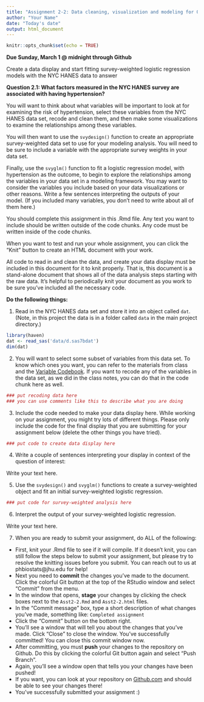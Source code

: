 ```yaml
---
title: "Assignment 2-2: Data cleaning, visualization and modeling for Question 2.1"
author: "Your Name"
date: "Today's date"
output: html_document
---
```


```r
knitr::opts_chunk$set(echo = TRUE)
```

**Due Sunday, March 1 @ midnight through Github**

Create a data display and start fitting survey-weighted logistic regression models with the NYC HANES data to answer 

**Question 2.1: What factors measured in the NYC HANES survey are associated with having hypertension?**

You will want to think about what variables will be important to look at for examining the risk of hypertension, select these variables from the NYC HANES data set, recode and clean them, and then make some visualizations to examine the relationships among these variables. 

You will then want to use the `svydesign()` function to create an appropriate survey-weighted data set to use for your modeling analysis. You will need to be sure to include a variable with the appropriate survey weights in your data set.

Finally, use the `svyglm()` function to fit a logistic regression model, with hypertension as the outcome, to begin to explore the relationships among the variables in your data set in a modeling framework. You may want to consider the variables you include based on your data visualizations or other reasons. Write a few sentences interpreting the outputs of your model. (If you included many variables, you don't need to write about all of them here.)


You should complete this assignment in this .Rmd file.  Any text you want to include should be written outside of the code chunks.  Any code must be written inside of the code chunks.

When you want to test and run your whole assignment, you can click the "Knit" button to create an HTML document with your work.

All code to read in and clean the data, and create your data display must be included in this document for it to knit properly.  That is, this document is a stand-alone document that shows all of the data analysis steps starting with the raw data.  It's helpful to periodically knit your document as you work to be sure you've included all the necessary code.

**Do the following things: **

1. Read in the NYC HANES data set and store it into an object called `dat`.  (Note, in this project the data is in a folder called `data` in the main project directory.)
```r
library(haven)
dat <- read_sas('data/d.sas7bdat')
dim(dat)

```

2. You will want to select some subset of variables from this data set. To know which ones you want, you can refer to the materials from class and the [Variable Codebook](http://nychanes.org/wp-content/uploads/sites/6/2019/01/28283961_NYC-HANES_codebook_Public_V3_011019.pdf){target="_blank"}. If you want to recode any of the variables in the data set, as we did in the class notes, you can do that in the code chunk here as well.
```r
### put recoding data here
### you can use comments like this to describe what you are doing

```

3. Include the code needed to make your data display here.  While working on your assignment, you might try lots of different things.  Please only include the code for the final display that you are submitting for your assignment below (delete the other things you have tried).
```r
### put code to create data display here

```

4. Write a couple of sentences interpreting your display in context of the question of interest:

Write your text here.


5. Use the `svydesign()` and `svyglm()` functions to create a survey-weighted object and fit an initial survey-weighted logistic regression.

```r
### put code for survey-weighted analysis here

```

6. Interpret the output of your survey-weighted logistic regression.

Write your text here.

7. When you are ready to submit your assignment, do ALL of the following:

* First, knit your .Rmd file to see if it will compile.  If it doesn't knit, you can still follow the steps below to submit your assignment, but please try to resolve the knitting issues before you submit.  You can reach out to us at phbiostats@jhu.edu for help!
* Next you need to **commit** the changes you've made to the document.  Click the colorful Git button at the top of the RStudio window and select "Commit" from the menu.
* In the window that opens, **stage** your changes by clicking the check boxes next to the `Asst2-2.Rmd` and `Asst2-2.html` files.
* In the "Commit message" box, type a short description of what changes you've made, something like: `Completed assignment`
* Click the "Commit" button on the bottom right.
* You'll see a window that will tell you about the changes that you've made.  Click "Close" to close the window.  You've successfully committed! You can close this commit window now.
* After committing, you must **push** your changes to the repository on Github.  Do this by clicking the colorful Git button again and select "Push Branch".  
* Again, you'll see a window open that tells you your changes have been pushed!
* If you want, you can look at your repository on [Github.com](https://github.com/) and should be able to see your changes there!  
* You've successfully submitted your assignment :)

